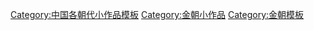 [[Category:中国各朝代小作品模板|Category:中国各朝代小作品模板]]
[[Category:金朝小作品|Category:金朝小作品]]
[[Category:金朝模板|Category:金朝模板]]